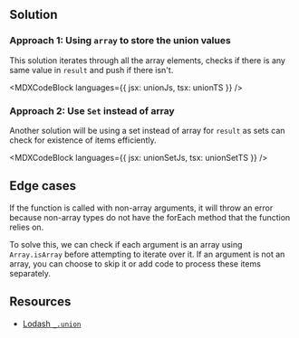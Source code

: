 

## Solution

### Approach 1: Using `array` to store the union values

This solution iterates through all the array elements, checks if there is any same value in `result` and push if there isn't.

<MDXCodeBlock languages={{ jsx: unionJs, tsx: unionTS }} />

### Approach 2: Use `Set` instead of array

Another solution will be using a set instead of array for `result` as sets can check for existence of items efficiently.

<MDXCodeBlock languages={{ jsx: unionSetJs, tsx: unionSetTS }} />

## Edge cases

If the function is called with non-array arguments, it will throw an error because non-array types do not have the forEach method that the function relies on.

To solve this, we can check if each argument is an array using `Array.isArray` before attempting to iterate over it. If an argument is not an array, you can choose to skip it or add code to process these items separately.

## Resources

- [Lodash `_.union`](https://lodash.com/docs/#union)
